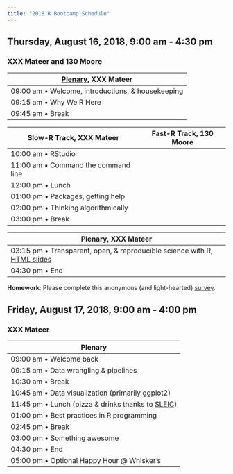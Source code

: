 ```yaml
---
title: "2018 R Bootcamp Schedule"
---
```


## Thursday, August 16, 2018, 9:00 am - 4:30 pm
### XXX Mateer and 130 Moore

| [Plenary](talks/bootcamp-day-1-intro.html), XXX Mateer                                  |
|-------------------------------------------------------|
| 09:00 am • Welcome, introductions, & housekeeping     |
| 09:15 am • Why We R Here                              |
| 09:45 am • Break                                      |

| Slow-R Track, XXX Mateer    | Fast-R Track, 130 Moore |
|-----------------------------|--------------------------|
| 10:00 am • RStudio                  |                  |
| 11:00 am • Command the command line |                  |
| 12:00 pm • Lunch                    |                  |
| 01:00 pm • Packages, getting help   |                  |
| 02:00 pm • Thinking algorithmically |                  |
| 03:00 pm • Break                    |                  |

| Plenary, XXX Mateer                                     |
|-------------------------------------------------------|
| 03:15 pm • Transparent, open, & reproducible science with R, [HTML slides](talks/r-eproducible-science.html) |
| 04:30 pm • End                                            |

**Homework**: Please complete this anonymous (and light-hearted) [survey](https://docs.google.com/forms/d/1l5OX8PcN_lfVn3ykr_PtHCzhRbWzMbxhqtgILD45zRg/edit).

## Friday, August 17, 2018, 9:00 am - 4:00 pm
### XXX Mateer

| Plenary                                   |
|-------------------------------------------------------|
| 09:00 am • Welcome back |
| 09:15 am • Data wrangling & pipelines
| 10:30 am • Break |
| 10:45 am • Data visualization (primarily ggplot2) |
| 11:45 pm • Lunch (pizza & drinks thanks to [SLEIC](http://imaging.psu.edu)) 
| 01:00 pm • Best practices in R programming |
| 02:45 pm • Break |
| 03:00 pm • Something awesome | 
| 04:30 pm • End |
| 05:00 pm • Optional Happy Hour @ Whisker's |